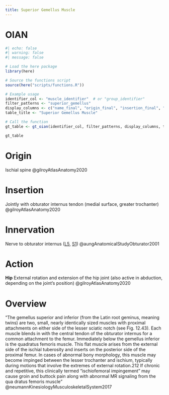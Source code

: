 ```yaml
---
title: Superior Gemellus Muscle
---
```


# OIAN

```r
#| echo: false
#| warning: false
#| message: false

# Load the here package
library(here)

# Source the functions script
source(here("scripts/functions.R"))

# Example usage
identifier_col <- "muscle_identifier"  # or "group_identifier"
filter_patterns <- "superior_gemellus"
display_columns <- c("name_final", "origin_final", "insertion_final", "innervation_final", "action_final")
table_title <- "Superior Gemellus Muscle"

# Call the function
gt_table <- gt_oian(identifier_col, filter_patterns, display_columns, table_title)

gt_table
```

# Origin {#origin}
Ischial spine @gilroyAtlasAnatomy2020

# Insertion {#insertion}
Jointly with obturator internus tendon (medial surface, greater trochanter) @gilroyAtlasAnatomy2020

# Innervation {#innervation}
Nerve to obturator internus ([L5]({{< var ref-nerve-root.l5 >}}), [S1]({{< var ref-nerve-root.s1 >}})) @aungAnatomicalStudyObturator2001 

# Action {#action}
**Hip** External rotation and extension of the hip joint (also active in abduction, depending on the joint’s position) @gilroyAtlasAnatomy2020



# Overview

“The gemellus	superior and inferior (from the Latin root geminus, meaning twins) are two, small, nearly identically sized muscles with proximal attachments on either side of the lesser sciatic notch (see Fig. 12.43). Each muscle blends in with the central tendon of the obturator internus for a common attachment to the femur. Immediately below the gemellus inferior is the quadratus	 femoris muscle. This flat muscle arises from the external side of the ischial tuberosity and inserts on the posterior side of the proximal femur. In cases of abnormal bony morphology, this muscle may become impinged between the lesser trochanter and ischium, typically during motions that involve the extremes of external rotation.212 If chronic and repetitive, this clinically termed “ischiofemoral impingement” may cause groin and buttock pain along with abnormal MR signaling from the qua­ dratus femoris muscle” @neumannKinesiologyMusculoskeletalSystem2017 
